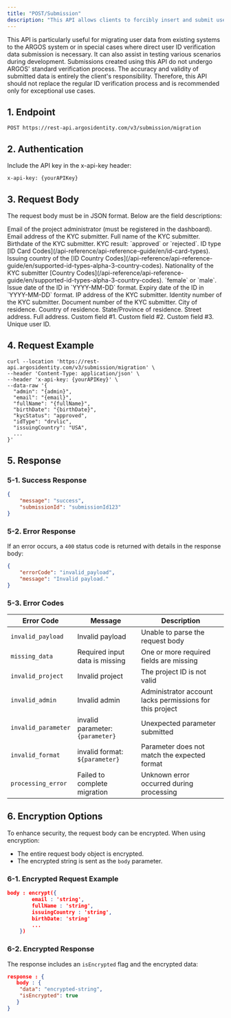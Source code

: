 ```yaml
---
title: "POST/Submission"
description: "This API allows clients to forcibly insert and submit user ID verification data without going through ARGOS ID verification. It supports string data only. For image data, use the separate `PUT Image API`."
---
```


<Note>
  This API is particularly useful for migrating user data from existing systems to the ARGOS system or in special cases where direct user ID verification data submission is necessary. It can also assist in testing various scenarios during development.
</Note>

<Warning>
  Submissions created using this API do not undergo ARGOS' standard verification process. The accuracy and validity of submitted data is entirely the client's responsibility. Therefore, this API should not replace the regular ID verification process and is recommended only for exceptional use cases.
</Warning>

## 1. Endpoint

```plaintext
POST https://rest-api.argosidentity.com/v3/submission/migration
```

## 2. Authentication

Include the API key in the x-api-key header:

```text x-api-key
x-api-key: {yourAPIKey}
```

## 3. Request Body

The request body must be in JSON format. Below are the field descriptions:

<ResponseField name="admin" type="string" required="true">
  Email of the project administrator (must be registered in the dashboard).
</ResponseField>

<ResponseField name="email" type="string" required="true">
  Email address of the KYC submitter.
</ResponseField>

<ResponseField name="fullName" type="string" required="true">
  Full name of the KYC submitter.
</ResponseField>

<ResponseField name="birthDate" type="string" required="true">
  Birthdate of the KYC submitter.
</ResponseField>

<ResponseField name="kycStatus" type="string" required="true">
  KYC result: `approved` or `rejected`.
</ResponseField>

<ResponseField name="idType" type="string" required="true">
  ID type [ID Card Codes](/api-reference/api-reference-guide/en/id-card-types).
</ResponseField>

<ResponseField name="issuingCountry" type="string" required="true">
  Issuing country of the [ID Country Codes](/api-reference/api-reference-guide/en/supported-id-types-alpha-3-country-codes).
</ResponseField>

<ResponseField name="nationality" type="string">
  Nationality of the KYC submitter [Country Codes](/api-reference/api-reference-guide/en/supported-id-types-alpha-3-country-codes).
</ResponseField>

<ResponseField name="gender" type="string">
  `female` or `male`.
</ResponseField>

<ResponseField name="issueDate" type="string">
  Issue date of the ID in `YYYY-MM-DD` format.
</ResponseField>

<ResponseField name="expireDate" type="string">
  Expiry date of the ID in `YYYY-MM-DD` format.
</ResponseField>

<ResponseField name="ipAddress" type="string">
  IP address of the KYC submitter.
</ResponseField>

<ResponseField name="identityNumber" type="string">
  Identity number of the KYC submitter.
</ResponseField>

<ResponseField name="documentNumber" type="string">
  Document number of the KYC submitter.
</ResponseField>

<ResponseField name="address_city" type="string">
  City of residence.
</ResponseField>

<ResponseField name="address_country" type="string">
  Country of residence.
</ResponseField>

<ResponseField name="address_state" type="string">
  State/Province of residence.
</ResponseField>

<ResponseField name="address_street" type="string">
  Street address.
</ResponseField>

<ResponseField name="address_full" type="string">
  Full address.
</ResponseField>

<ResponseField name="cf1" type="string">
  Custom field #1.
</ResponseField>

<ResponseField name="cf2" type="string">
  Custom field #2.
</ResponseField>

<ResponseField name="cf3" type="string">
  Custom field #3.
</ResponseField>

<ResponseField name="userid" type="string">
  Unique user ID.
</ResponseField>

## 4. Request Example

```curl POST/Submission
curl --location 'https://rest-api.argosidentity.com/v3/submission/migration' \
--header 'Content-Type: application/json' \
--header 'x-api-key: {yourAPIKey}' \
--data-raw '{
  "admin": "{admin}",
  "email": "{email}",
  "fullName": "{fullName}",
  "birthDate": "{birthDate}",
  "kycStatus": "approved",
  "idType": "drvlic",
  "issuingCountry": "USA",
  ...
}'
```

## 5. Response

### 5-1. Success Response

```json result.json
{
    "message": "success",
    "submissionId": "submissionId123"
}
```

### 5-2. Error Response

If an error occurs, a `400` status code is returned with details in the response body:

```json error.json
{
    "errorCode": "invalid_payload",
    "message": "Invalid payload."
}
```

### 5-3. Error Codes

| Error Code          | Message                          | Description                                              |
| ------------------- | -------------------------------- | -------------------------------------------------------- |
| `invalid_payload`   | Invalid payload                  | Unable to parse the request body                         |
| `missing_data`      | Required input data is missing   | One or more required fields are missing                  |
| `invalid_project`   | Invalid project                  | The project ID is not valid                              |
| `invalid_admin`     | Invalid admin                    | Administrator account lacks permissions for this project |
| `invalid_parameter` | invalid parameter: `{parameter}` | Unexpected parameter submitted                           |
| `invalid_format`    | invalid format: `${parameter}`   | Parameter does not match the expected format             |
| `processing_error`  | Failed to complete migration     | Unknown error occurred during processing                 |

## 6. Encryption Options

To enhance security, the request body can be encrypted. When using encryption:

- The entire request body object is encrypted.
- The encrypted string is sent as the `body` parameter.

### 6-1. Encrypted Request Example

```json result.json
body : encrypt({
		email : 'string',
		fullName : 'string',
		issuingCountry : 'string',
		birthDate: 'string'
		...
	})
```

### 6-2. Encrypted Response

The response includes an `isEncrypted` flag and the encrypted data:

```json result.json
response : {
   body : {
    "data": "encrypted-string",
    "isEncrypted": true
   }
}
```